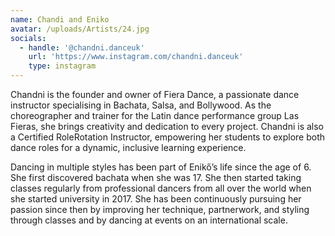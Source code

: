 ```yaml
---
name: Chandi and Eniko
avatar: /uploads/Artists/24.jpg
socials:
  - handle: '@chandni.danceuk'
    url: 'https://www.instagram.com/chandni.danceuk'
    type: instagram
---
```


Chandni is the founder and owner of Fiera Dance, a passionate dance instructor specialising in Bachata, Salsa, and Bollywood. As the choreographer and trainer for the Latin dance performance group Las Fieras, she brings creativity and dedication to every project. Chandni is also a Certified RoleRotation Instructor, empowering her students to explore both dance roles for a dynamic, inclusive learning experience.

Dancing in multiple styles has been part of Enikő’s life since the age of 6. She first discovered bachata when she was 17. She then started taking classes regularly from professional dancers from all over the world when she started university in 2017. She has been continuously pursuing her passion since then by improving her technique, partnerwork, and styling through classes and by dancing at events on an international scale.

